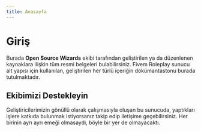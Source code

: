 ```yaml
---
title: Anasayfa
---
```



# Giriş

Burada **Open Source Wizards** ekibi tarafından geliştirilen ya da düzenlenen kaynaklara ilişkin tüm resmi belgeleri bulabilirsiniz. Fivem Roleplay sunucu alt yapısı için kullanılan, geliştirilen her türlü içeriğin dökümantastonu burada tutulmaktadır.

## Ekibimizi Destekleyin

Geliştiricilerimizin gönüllü olarak çalışmasıyla oluşan bu sunucuda, yaptıkları işlere katkıda bulunmak istiyorsanız takip edip iletişime geçebilirsiniz. Her birinin ayrı ayrı emeği olmasaydı, böyle bir yer de olmayacaktı.

<div className="mt-2 flex flex-wrap justify-evenly gap-4">
  <SocialMediaLink
    image="https://avatars.githubusercontent.com/u/12395430?v=4"
    name="Yankı"
    instagramName="kokuluvesika"
  />
  <SocialMediaLink
    image="https://avatars.githubusercontent.com/u/105340951?v=4"
    name="Sinem"
    instagramName="sinemtrksvr"
  />
  <SocialMediaLink
    image="https://avatars.githubusercontent.com/u/144186910?v=4"
    name="Mete"
    instagramName="mete_ayas"
  />
  <SocialMediaLink image="https://avatars.githubusercontent.com/u/93484053?v=4" name="Ömer" instagramName="ofsezginn" />
  <SocialMediaLink
    image="https://avatars.githubusercontent.com/u/142420987?v=4"
    name="Ata"
    instagramName="ata.gungorr"
  />
</div>
